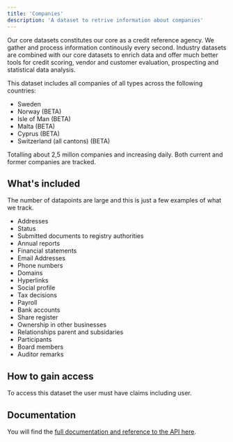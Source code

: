 ```yaml
---
title: 'Companies'
description: 'A dataset to retrive information about companies'
---
```


Our core datasets constitutes our core as a credit reference agency. We gather and process information
continously every second. Industry datasets are combined with our core datasets to enrich data
and offer much better tools for credit scoring, vendor and customer evaluation, prospecting and statistical data analysis.

This dataset includes all companies of all types across the following countries:

- Sweden
- Norway (BETA)
- Isle of Man (BETA)
- Malta (BETA)
- Cyprus (BETA)
- Switzerland (all cantons) (BETA)

Totalling about 2,5 millon companies and increasing daily. Both current and former
companies are tracked.

## What's included

The number of datapoints are large and this is just a few examples of what we track.

- Addresses
- Status
- Submitted documents to registry authorities
- Annual reports
- Financial statements
- Email Addresses
- Phone numbers
- Domains
- Hyperlinks
- Social profile
- Tax decisions
- Payroll
- Bank accounts
- Share register
- Ownership in other businesses
- Relationships parent and subsidaries
- Participants
- Board members
- Auditor remarks

## How to gain access

To access this dataset the user must have claims including user.

## Documentation

You will find the [full documentation and reference to the API here](/api-core/searchcompanies/search-companies).
